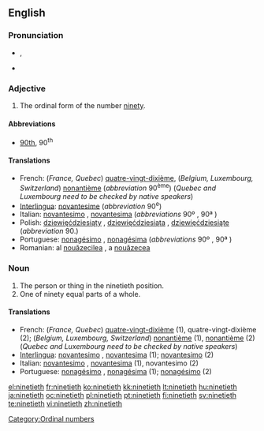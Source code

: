 ==English==

===Pronunciation===
* {{IPA|/ˈnaɪntiəθ/}}, {{SAMPA|/"naInti@T/}}
* {{hyphenation|nine|ti|eth}}

===Adjective===
{{en-adj|-}}

# The ordinal form of the number [[ninety]].

====Abbreviations====
* [[90th]], 90<sup>th</sup>

====Translations====

* French: (''France, Quebec'') [[quatre-vingt-dixième]], (''Belgium, Luxembourg, Switzerland'') [[nonantième]] (''abbreviation'' 90<sup>ème</sup>)  (''Quebec and Luxembourg need to be checked by native speakers'')
* [[Interlingua]]: [[novantesime]] (''abbreviation'' 90<sup>e</sup>)
* Italian: [[novantesimo]] {{m}}, [[novantesima]] {{f}} (''abbreviations'' 90º {{m}}, 90ª {{f}})
* Polish: [[dziewięćdziesiąty]] {{m}}, [[dziewięćdziesiąta]] {{f}}, [[dziewięćdziesiąte]] {{n}} (''abbreviation'' 90.)
* Portuguese: [[nonagésimo]] {{m}}, [[nonagésima]] {{f}} (''abbreviations'' 90º {{m}}, 90ª {{f}})
* Romanian: al [[nouăzecilea]] {{m}}, a [[nouăzecea]] {{f}}

===Noun===
{{en-noun}}

# The person or thing in the ninetieth position.
# One of ninety equal parts of a whole.

====Translations====

* French: (''France, Quebec'') [[quatre-vingt-dixième]] {{m|f}} (1), quatre-vingt-dixième {{m}} (2); (''Belgium, Luxembourg, Switzerland'') [[nonantième]] {{m|f}} (1),  [[nonantième]] {{m}} (2)  (''Quebec and Luxembourg need to be checked by native speakers'')
* [[Interlingua]]: [[novantesimo]] {{m}}, [[novantesima]] {{f}} (1); [[novantesimo]] (2)
* Italian: [[novantesimo]] {{m}}, [[novantesima]] {{f}} (1), novantesimo {{m}} (2)
* Portuguese: [[nonagésimo]] {{m}}, [[nonagésima]] {{f}} (1); [[nonagésimo]] {{m}} (2)

[[Category:Ordinal numbers]]

[[el:ninetieth]]
[[fr:ninetieth]]
[[ko:ninetieth]]
[[kk:ninetieth]]
[[lt:ninetieth]]
[[hu:ninetieth]]
[[ja:ninetieth]]
[[oc:ninetieth]]
[[pl:ninetieth]]
[[pt:ninetieth]]
[[fi:ninetieth]]
[[sv:ninetieth]]
[[te:ninetieth]]
[[vi:ninetieth]]
[[zh:ninetieth]]